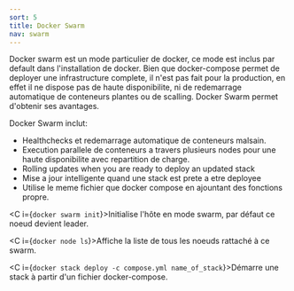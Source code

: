 ```yaml
---
sort: 5
title: Docker Swarm
nav: swarm
---
```


Docker swarm est un mode particulier de docker, ce mode est inclus par default dans l'installation de docker. Bien que docker-compose permet de deployer une infrastructure complete, il n'est pas fait pour la production, en effet il ne dispose pas de haute disponibilite, ni de redemarrage automatique de conteneurs plantes ou de scalling. Docker Swarm permet d'obtenir ses avantages.

Docker Swarm inclut:

- Healthchecks et redemarrage automatique de conteneurs malsain.
- Execution parallele de conteneurs a travers plusieurs nodes pour une haute disponibilite avec repartition de charge.
- Rolling updates when you are ready to deploy an updated stack
- Mise a jour intelligente quand une stack est prete a etre deployee
- Utilise le meme fichier que docker compose en ajountant des fonctions propre.

<C i={`docker swarm init`}>Initialise l'hôte en mode swarm, par défaut ce noeud devient leader.</C>

<C i={`docker node ls`}>Affiche la liste de tous les noeuds rattaché à ce swarm.</C>

<C i={`docker stack deploy -c compose.yml name_of_stack`}>Démarre une stack à partir d'un fichier docker-compose.</C>
